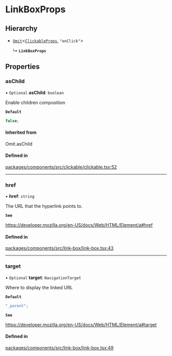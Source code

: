 # LinkBoxProps

## Hierarchy

- [`Omit`](https://www.typescriptlang.org/docs/handbook/utility-types.html#omittype-keys)\<[`ClickableProps`](/components/clickable/props.md), `"onClick"`\>

  ↳ **`LinkBoxProps`**

## Properties

### asChild

• `Optional` **asChild**: `boolean`

Enable children composition

**`Default`**

```ts
false;
```

#### Inherited from

Omit.asChild

#### Defined in

[packages/components/src/clickable/clickable.tsx:52](https://github.com/vtex/shoreline/blob/74b3e0b4f/packages/components/src/clickable/clickable.tsx#L52)

---

### href

• **href**: `string`

The URL that the hyperlink points to.

**`See`**

https://developer.mozilla.org/en-US/docs/Web/HTML/Element/a#href

#### Defined in

[packages/components/src/link-box/link-box.tsx:43](https://github.com/vtex/shoreline/blob/74b3e0b4f/packages/components/src/link-box/link-box.tsx#L43)

---

### target

• `Optional` **target**: `NavigationTarget`

Where to display the linked URL

**`Default`**

```ts
"_parent";
```

**`See`**

https://developer.mozilla.org/en-US/docs/Web/HTML/Element/a#target

#### Defined in

[packages/components/src/link-box/link-box.tsx:49](https://github.com/vtex/shoreline/blob/74b3e0b4f/packages/components/src/link-box/link-box.tsx#L49)
